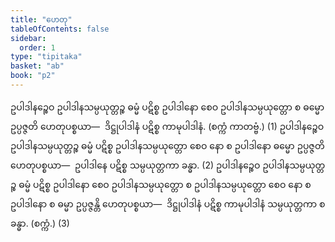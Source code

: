 ```yaml
---
title: "ဟေတု"
tableOfContents: false
sidebar:
  order: 1
type: "tipitaka"
basket: "ab"
book: "p2"
---
```



<DynamicBreadcrumb />

<Division number="101" book="p2" e="ch" v="38" p="407">

<Paragraph number="3777" book="p2">
ဥပါဒါနဉ္စေဝ ဥပါဒါနသမ္ပယုတ္တဉ္စ ဓမ္မံ ပဋိစ္စ ဥပါဒါနော စေဝ ဥပါဒါနသမ္ပယုတ္တော စ ဓမ္မော ဥပ္ပဇ္ဇတိ ဟေတုပစ္စယာ—  ဒိဋ္ဌုပါဒါနံ ပဋိစ္စ ကာမုပါဒါနံ. (စက္ကံ ကာတဗ္ဗံ.) (1)
</Paragraph>

<Paragraph number="3778" book="p2">
ဥပါဒါနဉ္စေဝ ဥပါဒါနသမ္ပယုတ္တဉ္စ ဓမ္မံ ပဋိစ္စ ဥပါဒါနသမ္ပယုတ္တော စေဝ နော စ ဥပါဒါနော ဓမ္မော ဥပ္ပဇ္ဇတိ ဟေတုပစ္စယာ—  ဥပါဒါနေ ပဋိစ္စ သမ္ပယုတ္တကာ ခန္ဓာ. (2)
</Paragraph>

<Paragraph number="3779" book="p2">
ဥပါဒါနဉ္စေဝ ဥပါဒါနသမ္ပယုတ္တဉ္စ ဓမ္မံ ပဋိစ္စ ဥပါဒါနော စေဝ ဥပါဒါနသမ္ပယုတ္တော စ ဥပါဒါနသမ္ပယုတ္တော စေဝ နော စ ဥပါဒါနော စ ဓမ္မာ ဥပ္ပဇ္ဇန္တိ ဟေတုပစ္စယာ—  ဒိဋ္ဌုပါဒါနံ ပဋိစ္စ ကာမုပါဒါနံ သမ္ပယုတ္တကာ စ ခန္ဓာ. (စက္ကံ.) (3)
</Paragraph>
</Division>